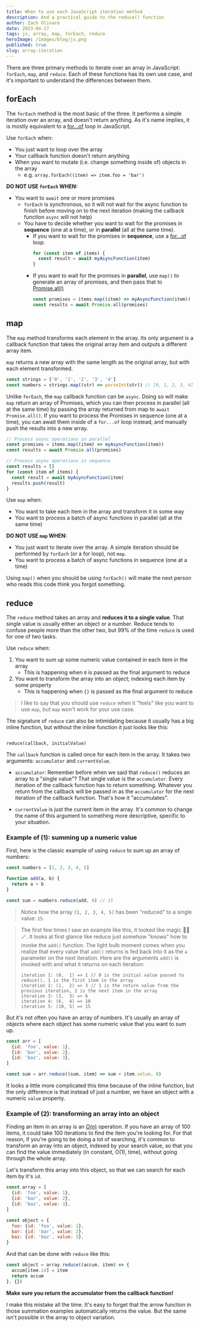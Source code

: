 ```yaml
---
title: When to use each JavaScript iteration method
description: And a practical guide to the reduce() function
author: Zach Olivare
date: 2023-04-17
tags: js, array, map, forEach, reduce
heroImage: /images/blog/js.png
published: true
slug: array-iteration
---
```



There are three primary methods to iterate over an array in JavaScript: `forEach`, `map`, and `reduce`. Each of these functions has its own use case, and it's important to understand the differences between them.

## forEach

The `forEach` method is the most basic of the three. It performs a simple iteration over an array, and doesn't return anything. As it's name implies, it is mostly equivalent to a [for...of](https://developer.mozilla.org/en-US/docs/Web/JavaScript/Reference/Statements/for...of) loop in JavaScript.

Use `forEach` when:

- You just want to loop over the array
- Your callback function doesn't return anything
- When you want to mutate (i.e. change something inside of) objects in the array
  - e.g. `array.forEach((item) => item.foo = 'bar')`

**DO NOT USE `forEach` WHEN:**

- You want to `await` one or more promises
  - `forEach` is synchronous, so it will not wait for the async function to finish before moving on to the next iteration (making the callback function `async` will not help)
  - You have to decide whether you want to wait for the promises in **sequence** (one at a time), or in **parallel** (all at the same time).
    - If you want to wait for the promises in **sequence**, use a [for...of](https://developer.mozilla.org/en-US/docs/Web/JavaScript/Reference/Statements/for...of) loop.
      ```js
      for (const item of items) {
        const result = await myAsyncFunction(item)
      }
      ```
    - If you want to wait for the promises in **parallel**, use `map()` to generate an array of promises, and then pass that to [Promise.all()](https://developer.mozilla.org/en-US/docs/Web/JavaScript/Reference/Global_Objects/Promise/all)
      ```js
      const promises = items.map((item) => myAsyncFunction(item))
      const results = await Promise.all(promises)
      ```

## map

The `map` method transforms each element in the array. Its only argument is a callback function that takes the original array item and outputs a different array item.

`map` returns a new array with the same length as the original array, but with each element transformed.

```js
const strings = ['0', '1', '2', '3', '4']
const numbers = strings.map((str) => parseInt(str)) // [0, 1, 2, 3, 4]
```

Unlike `forEach`, the `map` callback function can be `async`. Doing so will make `map` return an array of Promises, which you can then process in parallel (all at the same time) by passing the array returned from map to `await Promise.all()`. If you want to process the Promises in sequence (one at a time), you can await them inside of a `for...of` loop instead, and manually push the results into a new array.

```js
// Process async operations in parallel
const promises = items.map((item) => myAsyncFunction(item))
const results = await Promise.all(promises)

// Process async operations in sequence
const results = []
for (const item of items) {
  const result = await myAsyncFunction(item)
  results.push(result)
}
```

Use `map` when:

- You want to take each item in the array and transform it in some way
- You want to process a batch of async functions in parallel (all at the same time)

**DO NOT USE `map` WHEN:**

- You just want to iterate over the array. A simple iteration should be performed by `forEach` (or a for loop), not `map`.
- You want to process a batch of async functions in sequence (one at a time)

<Aside variant="warn">
  Using <code>map()</code> when you should be using <code>forEach()</code> will make the next person
  who reads this code think you forgot something.
</Aside>

## reduce

The `reduce` method takes an array and **reduces it to a single value**. That single value is usually either an object or a number. Reduce tends to confuse people more than the other two, but 99% of the time `reduce` is used for one of two tasks.

Use `reduce` when:

1.  You want to sum up some numeric value contained in each item in the array
    - This is happening when `0` is passed as the final argument to reduce
2.  You want to transform the array into an object; indexing each item by some property
    - This is happening when `{}` is passed as the final argument to reduce

> I like to say that you should use `reduce` when it "feels" like you want to use `map`, but `map` won't work for your use case.

The signature of `reduce` can also be intimidating because it usually has a big inline function, but without the inline function it just looks like this:

```

reduce(callback, initialValue)

```

The `callback` function is called once for each item in the array. It takes two arguments: `accumulator` and `currentValue`.

- `accumulator`: Remember before when we said that `reduce()` reduces an array to a "single value"? That single value is the `accumulator`. Every iteration of the callback function has to return something. Whatever you return from the callback will be passed in as the `accumulator` for the next iteration of the callback function. That's how it "accumulates".

- `currentValue` is just the current item in the array. It's common to change the name of this argument to something more descriptive, specific to your situation.

### Example of (1): summing up a numeric value

First, here is the classic example of using `reduce` to sum up an array of numbers:

```js
const numbers = [1, 2, 3, 4, 5]

function add(a, b) {
  return a + b
}

const sum = numbers.reduce(add, 0) // 15
```

> Notice how the array `[1, 2, 3, 4, 5]` has been "reduced" to a single value: `15`.

> The first few times I saw an example like this, it looked like magic 🎩🐰🪄. It looks at first glance like reduce just somehow "knows" how to invoke the `add()` function. The light bulb moment comes when you realize that every value that `add()` returns is fed back into it as the `a` parameter on the next iteration. Here are the arguments `add()` is invoked with and what it returns on each iteration:
>
> ```
> iteration 1: (0,  1) => 1 // 0 is the initial value passed to reduce(), 1 is the first item in the array
> iteration 2: (1,  2) => 3 // 1 is the return value from the previous iteration, 2 is the next item in the array
> iteration 3: (3,  3) => 6
> iteration 4: (6,  4) => 10
> iteration 5: (10, 5) => 15
> ```

But it's not often you have an array of numbers. It's usually an array of objects where each object has some numeric value that you want to sum up.

```js
const arr = [
  {id: 'foo', value: 1},
  {id: 'bar', value: 2},
  {id: 'baz', value: 3},
]

const sum = arr.reduce((sum, item) => sum + item.value, 0)
```

It looks a little more complicated this time because of the inline function, but the only difference is that instead of just a number, we have an object with a numeric `value` property.

### Example of (2): transforming an array into an object

Finding an item in an array is an [O(n)](https://en.wikipedia.org/wiki/Big_O_notation) operation. If you have an array of 100 items, it could take 100 iterations to find the item you're looking for. For that reason, if you're going to be doing a lot of searching, it's common to transform an array into an object, indexed by your search value, so that you can find the value immediately (in constant, O(1), time), without going through the whole array.

Let's transform this array into this object, so that we can search for each item by it's `id`.

```js
const array = [
  {id: 'foo', value: 1},
  {id: 'bar', value: 2},
  {id: 'baz', value: 3},
]

const object = {
  foo: {id: 'foo', value: 1},
  bar: {id: 'bar', value: 2},
  baz: {id: 'baz', value: 3},
}
```

And that can be done with `reduce` like this:

```js
const object = array.reduce((accum, item) => {
  accum[item.id] = item
  return accum
}, {})
```

<Aside variant="warn">
<b>Make sure you return the accumulator from the callback function!</b>

I make this mistake all the time. It's easy to forget that the arrow function in those summation examples automatically returns the value. But the same isn't possible in the array to object variation.

</Aside>
